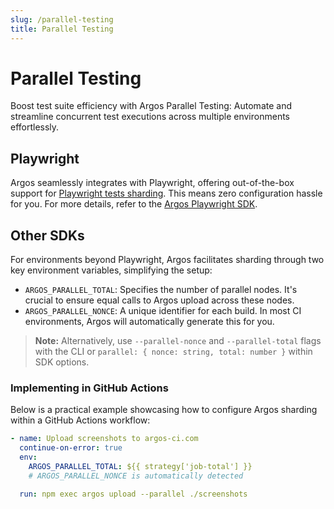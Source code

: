 ```yaml
---
slug: /parallel-testing
title: Parallel Testing
---
```


# Parallel Testing

Boost test suite efficiency with Argos Parallel Testing: Automate and streamline concurrent test executions across multiple environments effortlessly.

## Playwright

Argos seamlessly integrates with Playwright, offering out-of-the-box support for [Playwright tests sharding](https://playwright.dev/docs/test-sharding). This means zero configuration hassle for you. For more details, refer to the [Argos Playwright SDK](/playwright).

## Other SDKs

For environments beyond Playwright, Argos facilitates sharding through two key environment variables, simplifying the setup:

- `ARGOS_PARALLEL_TOTAL`: Specifies the number of parallel nodes. It's crucial to ensure equal calls to Argos upload across these nodes.
- `ARGOS_PARALLEL_NONCE`: A unique identifier for each build. In most CI environments, Argos will automatically generate this for you.

> **Note:** Alternatively, use `--parallel-nonce` and `--parallel-total` flags with the CLI or `parallel: { nonce: string, total: number }` within SDK options.

### Implementing in GitHub Actions

Below is a practical example showcasing how to configure Argos sharding within a GitHub Actions workflow:

```yml title=".github/workflows/ci.yml"
- name: Upload screenshots to argos-ci.com
  continue-on-error: true
  env:
    ARGOS_PARALLEL_TOTAL: ${{ strategy['job-total'] }}
    # ARGOS_PARALLEL_NONCE is automatically detected

  run: npm exec argos upload --parallel ./screenshots
```
